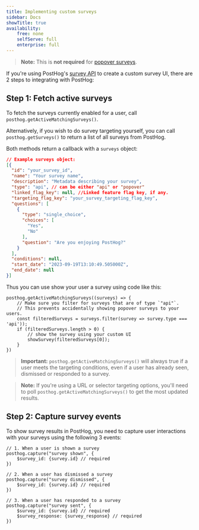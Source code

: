 ```yaml
---
title: Implementing custom surveys
sidebar: Docs
showTitle: true
availability:
    free: none
    selfServe: full
    enterprise: full
---
```


> **Note:** This is **not required** for [popover surveys](/docs/surveys/creating-surveys#display-mode).

If you're using PostHog's [survey API](/docs/surveys/creating-surveys#display-mode) to create a custom survey UI, there are 2 steps to integrating with PostHog:

## Step 1: Fetch active surveys

To fetch the surveys currently enabled for a user, call `posthog.getActiveMatchingSurveys()`. 

Alternatively, if you wish to do survey targeting yourself, you can call `posthog.getSurveys()` to return a list of all surveys from PostHog.

Both methods return a callback with a `surveys` object:

```json
// Example surveys object:
[{
  "id": "your_survey_id",
  "name": "Your survey name",
  "description": "Metadata describing your survey",
  "type": "api", // can be either "api" or "popover"
  "linked_flag_key": null, //Linked feature flag key, if any.
  "targeting_flag_key": "your_survey_targeting_flag_key",
  "questions": [
    {
      "type": "single_choice",
      "choices": [
        "Yes",
        "No"
      ],
      "question": "Are you enjoying PostHog?"
    }
  ],
  "conditions": null,
  "start_date": "2023-09-19T13:10:49.505000Z",
  "end_date": null
}]
```

Thus you can use show your user a survey using code like this:

```js-web
posthog.getActiveMatchingSurveys((surveys) => {
    // Make sure you filter for surveys that are of type `"api"`. 
    // This prevents accidentally showing popover surveys to your users.
    const filteredSurveys = surveys.filter(survey => survey.type === 'api'));
    if (filteredSurveys.length > 0) {
        // show the survey using your custom UI
        showSurvey(filteredSurveys[0]);
    }
})
```

> **Important:** `posthog.getActiveMatchingSurveys()` will always true if a user meets the targeting conditions, even if a user has already seen, dismissed or responded to a survey. 

> **Note:** If you're using a URL or selector targeting options, you'll need to poll `posthog.getActiveMatchingSurveys()` to get the most updated results.

## Step 2: Capture survey events

To show survey results in PostHog, you need to capture user interactions with your surveys using the following 3 events:

```js-web
// 1. When a user is shown a survey
posthog.capture("survey shown", {
    $survey_id: {survey.id} // required
})

// 2. When a user has dismissed a survey
posthog.capture("survey dismissed", {
    $survey_id: {survey.id} // required
})

// 3. When a user has responded to a survey
posthog.capture("survey sent", {
    $survey_id: {survey.id} // required
    $survey_response: {survey_response} // required
})
```